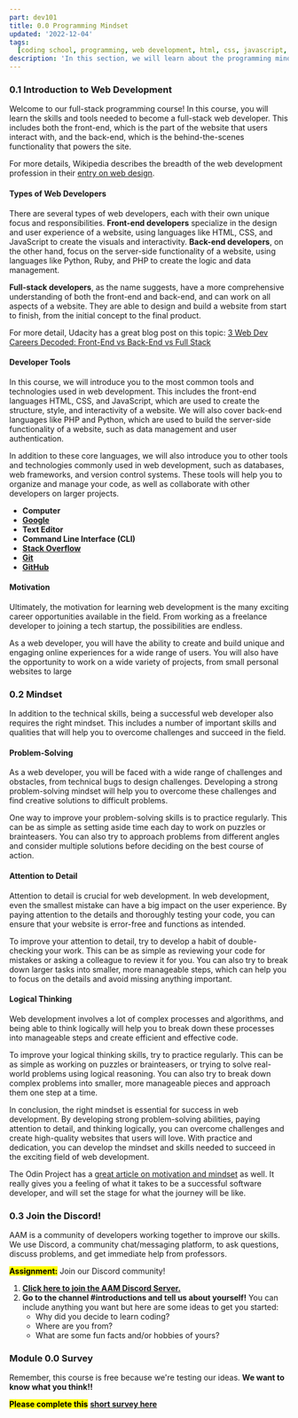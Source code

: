```yaml
---
part: dev101
title: 0.0 Programming Mindset
updated: '2022-12-04'
tags:
  [coding school, programming, web development, html, css, javascript, react]
description: 'In this section, we will learn about the programming mindset and how it can be used to build web applications.'
---
```


### 0.1 Introduction to Web Development

Welcome to our full-stack programming course! In this course, you will learn the skills and tools needed to become a full-stack web developer. This includes both the front-end, which is the part of the website that users interact with, and the back-end, which is the behind-the-scenes functionality that powers the site.

For more details, Wikipedia describes the breadth of the web development profession in their [entry on web design](https://en.wikipedia.org/wiki/Web_design).

#### Types of Web Developers

There are several types of web developers, each with their own unique focus and responsibilities. **Front-end developers** specialize in the design and user experience of a website, using languages like HTML, CSS, and JavaScript to create the visuals and interactivity. **Back-end developers**, on the other hand, focus on the server-side functionality of a website, using languages like Python, Ruby, and PHP to create the logic and data management.

**Full-stack developers**, as the name suggests, have a more comprehensive understanding of both the front-end and back-end, and can work on all aspects of a website. They are able to design and build a website from start to finish, from the initial concept to the final product.

For more detail, Udacity has a great blog post on this topic: [3 Web Dev Careers Decoded: Front-End vs Back-End vs Full Stack](http://blog.udacity.com/2014/12/front-end-vs-back-end-vs-full-stack-web-developers.html)

#### Developer Tools

In this course, we will introduce you to the most common tools and technologies used in web development. This includes the front-end languages HTML, CSS, and JavaScript, which are used to create the structure, style, and interactivity of a website. We will also cover back-end languages like PHP and Python, which are used to build the server-side functionality of a website, such as data management and user authentication.

In addition to these core languages, we will also introduce you to other tools and technologies commonly used in web development, such as databases, web frameworks, and version control systems. These tools will help you to organize and manage your code, as well as collaborate with other developers on larger projects.

- **Computer**
- [**Google**](https://www.google.com/)
- **Text Editor**
- **Command Line Interface (CLI)**
- [**Stack Overflow**](http://stackoverflow.com/)
- [**Git**](https://git-scm.com/)
- [**GitHub**](https://github.com/)

#### Motivation

Ultimately, the motivation for learning web development is the many exciting career opportunities available in the field. From working as a freelance developer to joining a tech startup, the possibilities are endless.

As a web developer, you will have the ability to create and build unique and engaging online experiences for a wide range of users. You will also have the opportunity to work on a wide variety of projects, from small personal websites to large

### 0.2 Mindset

In addition to the technical skills, being a successful web developer also requires the right mindset. This includes a number of important skills and qualities that will help you to overcome challenges and succeed in the field.

#### Problem-Solving

As a web developer, you will be faced with a wide range of challenges and obstacles, from technical bugs to design challenges. Developing a strong problem-solving mindset will help you to overcome these challenges and find creative solutions to difficult problems.

One way to improve your problem-solving skills is to practice regularly. This can be as simple as setting aside time each day to work on puzzles or brainteasers. You can also try to approach problems from different angles and consider multiple solutions before deciding on the best course of action.

#### Attention to Detail

Attention to detail is crucial for web development. In web development, even the smallest mistake can have a big impact on the user experience. By paying attention to the details and thoroughly testing your code, you can ensure that your website is error-free and functions as intended.

To improve your attention to detail, try to develop a habit of double-checking your work. This can be as simple as reviewing your code for mistakes or asking a colleague to review it for you. You can also try to break down larger tasks into smaller, more manageable steps, which can help you to focus on the details and avoid missing anything important.

#### Logical Thinking

Web development involves a lot of complex processes and algorithms, and being able to think logically will help you to break down these processes into manageable steps and create efficient and effective code.

To improve your logical thinking skills, try to practice regularly. This can be as simple as working on puzzles or brainteasers, or trying to solve real-world problems using logical reasoning. You can also try to break down complex problems into smaller, more manageable pieces and approach them one step at a time.

In conclusion, the right mindset is essential for success in web development. By developing strong problem-solving abilities, paying attention to detail, and thinking logically, you can overcome challenges and create high-quality websites that users will love. With practice and dedication, you can develop the mindset and skills needed to succeed in the exciting field of web development.

The Odin Project has a [great article on motivation and mindset](https://www.theodinproject.com/lessons/foundations-motivation-and-mindset) as well. It really gives you a feeling of what it takes to be a successful software developer, and will set the stage for what the journey will be like.

### 0.3 Join the Discord!

AAM is a community of developers working together to improve our skills. We use Discord, a community chat/messaging platform, to ask questions, discuss problems, and get immediate help from professors.

<mark>**Assignment:**</mark> Join our Discord community!

1. [**Click here to join the AAM Discord Server.**](https://discord.gg/5fY5efPd)
2. **Go to the channel #introductions and tell us about yourself!** You can include anything you want but here are some ideas to get you started:
   - Why did you decide to learn coding?
   - Where are you from?
   - What are some fun facts and/or hobbies of yours?

### Module 0.0 Survey

Remember, this course is free because we're testing our ideas. **We want to know what you think!!**

<mark>**Please complete this**</mark> [**short survey here**](https://docs.google.com/forms/d/e/1FAIpQLScT8vYmaKoXM8Gd96Yfvg-GAC2eEqvgG6jZMb5qzl8kLfzQyw/viewform)
